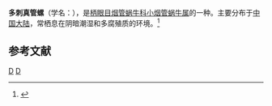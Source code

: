 {{Speciesbox
| taxon = Euphaedusa acanthula
| binomial_authority = (Heude, 1882)
}}
'''多刺真管螺'''（学名：''{{lang|la|Euphaedusa acanthula}}''），是[[柄眼目|柄眼目]][[烟管蜗牛科|烟管蜗牛科]][[小烟管蜗牛属|小烟管蜗牛属]]的一种。主要分布于[[中国大陆|中国大陆]]，常栖息在阴暗潮湿和多腐殖质的环境。<ref>{{cite web|url=http://shell.sinica.edu.tw/chinese/shellbase_detail.php?science_no=5891|title=国际贝库：多刺真管螺|publisher=台湾贝类资料库|accessdate=2009-08-11|archive-date=2016-03-04|archive-url=https://web.archive.org/web/20160304103659/http://shell.sinica.edu.tw/chinese/shellbase_detail.php?science_no=5891|dead-url=no}}</ref>

== 参考文献 ==
{{reflist}}
{{taxonbar}}
[[Category:_1882年描述的动物|D]]
[[Category:小烟管蜗牛属|D]]
